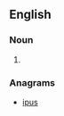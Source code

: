 ==English==
{{wikipedia}}

===Noun===
{{en-noun|s}}

# {{abbreviation of|single-point urban interchange|lang=en}}

===Anagrams===
* [[ipus#English|ipus]]